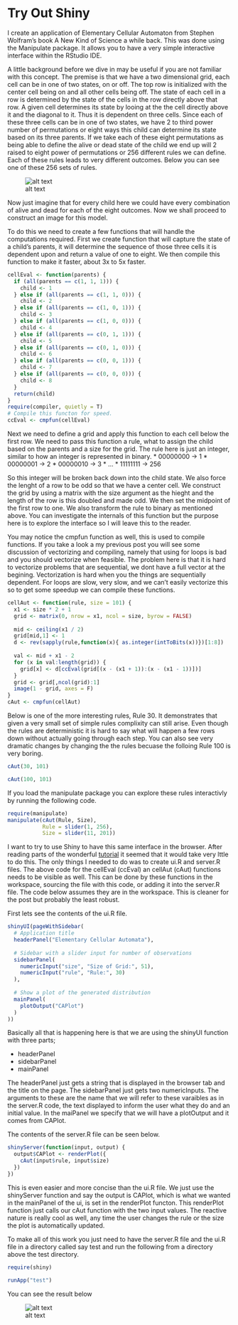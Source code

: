 Try Out Shiny
========================================================

I create an application of Elementary Cellular Automaton from Stephen Wolfram's book A New Kind of Science a while back.  This was done using the Manipulate package.  It allows you to have a very simple interactive interface within the RStudio IDE. 


A little background before we dive in may be useful if you are not familiar with this concept.  The premise is that we have a two dimensional grid, each cell can be in one of two states, on or off.  The top row is initialized with the center cell being on and all other cells being off.  The state of each cell in a row is determined by the state of the cells in the row directly above that row. A given cell determines its state by looing at the the cell directly above it and the diagonal to it. Thus it is dependent on three cells. Since each of these three cells can be in one of two states, we have 2 to third power number of permutations or eight ways this child can determine its state based on its three parents. If we take each of these eight permutations as being able to define the alive or dead state of the child we end up will 2 raised to eight power of permutations or 256 different rules we can define. Each of these rules leads to very different outcomes. Below you can see one of these 256 sets of rules.

![alt text](eca2.jpg)

Now just imagine that for every child here we could have every combination of alive and dead for each of the eight outcomes. Now we shall proceed to construct an image for this model.

To do this we need to create a few functions that will handle the computations required. First we create function that will capture the state of a child's parents, it will determine the sequence of those three cells it is dependent upon and return a value of one to eight. We then compile this function to make it faster, about 3x to 5x faster.

```{r}
cellEval <- function(parents) {
  if (all(parents == c(1, 1, 1))) {
    child <- 1
  } else if (all(parents == c(1, 1, 0))) {
    child <- 2
  } else if (all(parents == c(1, 0, 1))) {
    child <- 3
  } else if (all(parents == c(1, 0, 0))) {
    child <- 4
  } else if (all(parents == c(0, 1, 1))) {
    child <- 5
  } else if (all(parents == c(0, 1, 0))) {
    child <- 6
  } else if (all(parents == c(0, 0, 1))) {
    child <- 7
  } else if (all(parents == c(0, 0, 0))) {
    child <- 8
  }
  return(child)
}
require(compiler, quietly = T)
# Compile this functon for speed.
ccEval <- cmpfun(cellEval)
```

Next we need to define a grid and apply this function to each cell below the first row. We need to pass this function a rule, what to assign the child based on the parents and a size for the grid. The rule here is just an integer, similar to how an integer is represented in binary.
* 00000000 -> 1
* 00000001 -> 2
* 00000010 -> 3
*   ...
* 11111111 -> 256

So this integer will be broken back down into the child state.  We also force the lenght of a row to be odd so that we have a center cell.  We construct the grid by using a matrix with the size argument as the hieght and the length of the row is this doubled and made odd. We then set the midpoint of the first row to one. We also transform the rule to binary as mentioned above. You can investigate the internals of this function but the purpose here is to explore the interface so I will leave this to the reader.

You may notice the cmpfun function as well, this is used to compile functions. If you take a look a my previous post you will see some discussion of vectorizing and compiling, namely that using for loops is bad and you should vectorize when feasible.  The problem here is that it is hard to vectorize problems that are sequential, we dont have a full vector at the begining. Vectorization is hard when you the things are sequentially dependent.  For loops are slow, very slow, and we can't easily vectorize this so to get some speedup we can compile these functions.

```{r}
cellAut <- function(rule, size = 101) {
  x1 <- size * 2 + 1
  grid <- matrix(0, nrow = x1, ncol = size, byrow = FALSE)
  
  mid <- ceiling(x1 / 2)
  grid[mid,1] <- 1
  d <- rev(sapply(rule,function(x){ as.integer(intToBits(x))})[1:8])
  
  val <- mid + x1 - 2
  for (x in val:length(grid)) {
    grid[x] <- d[ccEval(grid[(x - (x1 + 1)):(x - (x1 - 1))])]
  }
  grid <- grid[,ncol(grid):1]
  image(1 - grid, axes = F)
}
cAut <- cmpfun(cellAut)

```

Below is one of the more interesting rules, Rule 30. It demonstrates that given a very small set of simple rules complixity can still arise. Even though the rules are deterministic it is hard to say what will happen a few rows down without actually going through each step. You can also see very dramatic changes by changing the the rules becuase the folloing Rule 100 is very boring.



```{r fig.width=8, fig.height=6}
cAut(30, 101)
```
```{r fig.width=8, fig.height=6}
cAut(100, 101)
```

If you load the manipulate package you can explore these rules interactivly by running the following code.

```{r, eval=FALSE}
require(manipulate)
manipulate(cAut(Rule, Size), 
           Rule = slider(1, 256), 
           Size = slider(11, 201))
```
            
I want to try to use Shiny to have this same interface in the browser. After reading parts of the wonderful [tutorial](http://rstudio.github.io/shiny/tutorial/) it seemed that it would take very lttle to do this. The only things I needed to do was to create ui.R and server.R files. The above code for the cellEval (ccEval) an cellAut (cAut) functions needs to be visible as well. This can be done by these functions in the workspace, sourcing the file with this code, or adding it into the server.R file. The code below assumes they are in the workspace. This is cleaner for the post but probably the least robust.

First lets see the contents of the ui.R file. 
```{r, eval = F}
shinyUI(pageWithSidebar(
  # Application title
  headerPanel("Elementary Cellular Automata"),
  
  # Sidebar with a slider input for number of observations
  sidebarPanel(
    numericInput("size", "Size of Grid:", 51),
    numericInput("rule", "Rule:", 30)
  ),
  
  # Show a plot of the generated distribution
  mainPanel(
    plotOutput("CAPlot")
  )
))
```
Basically all that is happening here is that we are using the shinyUI function with three parts;

* headerPanel
* sidebarPanel
* mainPanel

The headerPanel just gets a string that is displayed in the browser tab and the title on the page. The sidebarPanel just gets two numericInputs.  The arguments to these are the name that we will refer to these varaibles as in the server.R code, the text displayed to inform the user what they do and an initial value.  In the maiPanel we specify that we will have a plotOutput and it comes from CAPlot.

The contents of the server.R file can be seen below.

```{r, eval = F}
shinyServer(function(input, output) {
  output$CAPlot <- renderPlot({
    cAut(input$rule, input$size)
  })
})
```

This is even easier and more concise than the ui.R file.  We just use the shinyServer function and say the output is CAPlot, which is what we wanted in the mainPanel of the ui, is set in the renderPlot functon.  This renderPlot function just calls our cAut function with the two input values.  The reactive nature is really cool as well, any time the user changes the rule or the size the plot is automatically updated.

To make all of this work you just need to have the server.R file and the ui.R file in a directory called say test and run the following from a directory above the test directory.

```{r, eval = F}
require(shiny)

runApp("test")
```

You can see the result below

![alt text](ui2.jpg)
